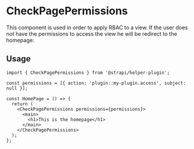 <!--- CheckPagePermissions.stories.mdx --->


<Meta title="components/CheckPagePermissions" />

# CheckPagePermissions

This component is used in order to apply RBAC to a view. If the user does not have the permissions to access the view he will be redirect to the homepage:

## Usage

```
import { CheckPagePermissions } from '@strapi/helper-plugin';

const permissions = [{ action: 'plugin::my-plugin.access', subject: null }];

const HomePage = () => {
  return (
    <CheckPagePermissions permissions={permissions}>
      <main>
        <h1>This is the homepage</h1>
      </main>
    </CheckPagePermissions>
  );
};
```

<ArgsTable of={CheckPagePermissions} />
